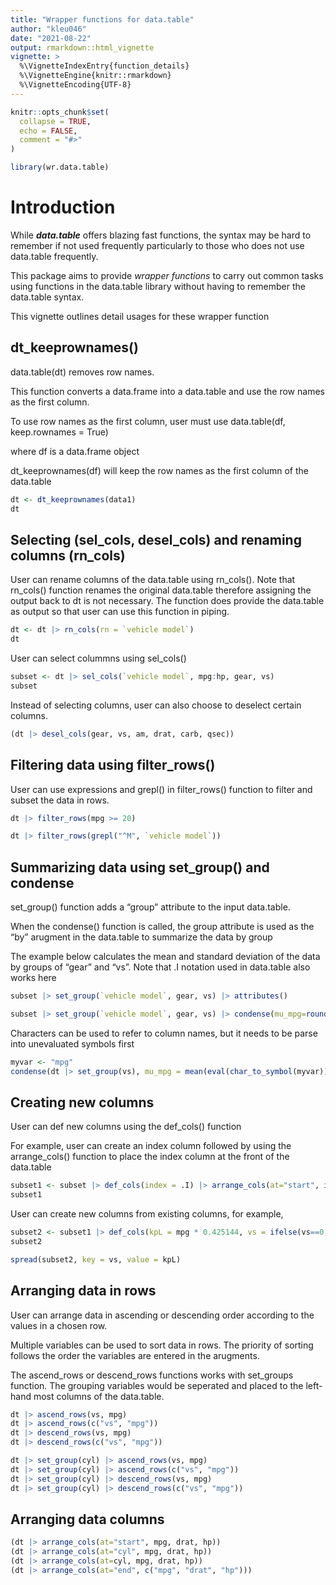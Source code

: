 ```yaml
---
title: "Wrapper functions for data.table"
author: "kleu046"
date: "2021-08-22"
output: rmarkdown::html_vignette
vignette: >
  %\VignetteIndexEntry{function_details}
  %\VignetteEngine{knitr::rmarkdown}
  %\VignetteEncoding{UTF-8}
---
```


```r
knitr::opts_chunk$set(
  collapse = TRUE,
  echo = FALSE,
  comment = "#>"
)
```

```r
library(wr.data.table)
```

# Introduction

While ***data.table*** offers blazing fast functions, the syntax may be hard to remember if not used frequently particularly to those who does not use data.table frequently.

This package aims to provide *wrapper functions* to carry out common tasks using functions in the data.table library without having to remember the data.table syntax.

This vignette outlines detail usages for these wrapper function

## dt_keeprownames()

data.table(dt) removes row names.

This function converts a data.frame into a data.table and use the row names as the first column.

To use row names as the first column, user must use data.table(df, keep.rownames = True)

where df is a data.frame object

dt_keeprownames(df) will keep the row names as the first column of the data.table


```r
dt <- dt_keeprownames(data1)
dt
```

## Selecting (sel_cols, desel_cols) and renaming columns (rn_cols)

User can rename columns of the data.table using rn_cols().  Note that rn_cols() function renames the original data.table therefore assigning the output back to dt is not necessary.  The function does provide the data.table as output so that user can use this function in piping.

```r
dt <- dt |> rn_cols(rn = `vehicle model`)
dt
```

User can select colummns using sel_cols()

```r
subset <- dt |> sel_cols(`vehicle model`, mpg:hp, gear, vs)
subset
```

Instead of selecting columns, user can also choose to deselect certain columns.

```r
(dt |> desel_cols(gear, vs, am, drat, carb, qsec))
```

## Filtering data using filter_rows()

User can use expressions and grepl() in filter_rows() function to filter and subset the data in rows.

```r
dt |> filter_rows(mpg >= 20)

dt |> filter_rows(grepl("^M", `vehicle model`))
```

## Summarizing data using set_group() and condense

set_group() function adds a "group" attribute to the input data.table.

When the condense() function is called, the group attribute is used as the "by" arugment in the data.table to summarize the data by group

The example below calculates the mean and standard deviation of the data by groups of "gear" and "vs".  Note that .I notation used in data.table also works here

```r
subset |> set_group(`vehicle model`, gear, vs) |> attributes()

subset |> set_group(`vehicle model`, gear, vs) |> condense(mu_mpg=round(mean(mpg),2), sd_mpg=round(sd(mpg),2), count=.N) |> rm_group()
```

Characters can be used to refer to column names, but it needs to be parse into unevaluated symbols first

```r
myvar <- "mpg"
condense(dt |> set_group(vs), mu_mpg = mean(eval(char_to_symbol(myvar))))
```

## Creating new columns

User can def new columns using the def_cols() function

For example, user can create an index column followed by using the arrange_cols() function to place the index column at the front of the data.table

```r
subset1 <- subset |> def_cols(index = .I) |> arrange_cols(at="start", index)
subset1
```

User can create new columns from existing columns, for example,

```r
subset2 <- subset1 |> def_cols(kpL = mpg * 0.425144, vs = ifelse(vs==0, "V-shaped", "Straight")) |> arrange_cols(at=mpg, kpL)
subset2
```


```r
spread(subset2, key = vs, value = kpL)
```

## Arranging data in rows

User can arrange data in ascending or descending order according to the values in a chosen row.

Multiple variables can be used to sort data in rows.  The priority of sorting follows the order the variables are entered in the arugments.

The ascend_rows or descend_rows functions works with set_groups function.  The grouping variables would be seperated and placed to the left-hand most columns of the data.table.

```r
dt |> ascend_rows(vs, mpg)
dt |> ascend_rows(c("vs", "mpg"))
dt |> descend_rows(vs, mpg)
dt |> descend_rows(c("vs", "mpg"))

dt |> set_group(cyl) |> ascend_rows(vs, mpg)
dt |> set_group(cyl) |> ascend_rows(c("vs", "mpg"))
dt |> set_group(cyl) |> descend_rows(vs, mpg)
dt |> set_group(cyl) |> descend_rows(c("vs", "mpg"))
```
## Arranging data columns

```r
(dt |> arrange_cols(at="start", mpg, drat, hp))
(dt |> arrange_cols(at="cyl", mpg, drat, hp))
(dt |> arrange_cols(at=cyl, mpg, drat, hp))
(dt |> arrange_cols(at="end", c("mpg", "drat", "hp")))
```

